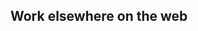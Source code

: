 <Section>

# Work elsewhere on the web

<Center>
  <FeatureCard
    link="https://www.khanacademy.org/math/multivariable-calculus/"
    image="images/extras/khan-academy.png"
    title="Khan Academy"
    text="Multivariable calculus videos and article on Khan Academy"
  />
  <FeatureCard
    link="https://ocw.mit.edu/courses/mathematics/18-s191-introduction-to-computational-thinking-fall-2020/index.htm"
    image="images/extras/mit.png"
    title="MIT 18.S191"
    text="Introduction to Computational Thinking with Julia"
  />
  <FeatureCard
    link="https://github.com/3b1b/manim"
    image="images/extras/manim.png"
    title="Manim"
    text="An open source library for programmatic animations"
  />
  <FeatureCard
    link="https://eater.net/quaternions"
    image="images/extras/quaternions.jpg"
    title="Quaternions"
    text="An experiment with a more immersive video experience."
  />
  <FeatureCard
    link="https://itempool.com/3b1b"
    image="images/extras/lockdown-math.jpg"
    title="Lockdown Math"
    text="Livestreamed math lectures with interactive questions to test your knowledge along the way"
  />
  <FeatureCard
    link="https://www.youtube.com/@BenBenandBlue/videos"
    image="images/extras/ben-ben-blue.jpg"
    title="Ben, Ben and Blue"
    text="Conversations with three friends about education and content creation."
  />
  <FeatureCard
    link="https://www.youtube.com/playlist?list=PLZHQObOWTQDMhxE4XbNHLlJ56E2TGBZ0_"
    image="images/extras/collaborations.jpg"
    title="YouTube Collaborations"
    text="Collaborations and cameos"
  />
  <FeatureCard
    link="https://www.ted.com/talks/grant_sanderson_what_makes_people_engage_with_math"
    image="images/extras/ted-talk.jpg"
    title="TEDx Talk"
    text="What Makes People Engage With Math"
  />
  <FeatureCard
    link="https://www.quantamagazine.org/authors/sandserson_grant/"
    image="images/extras/quanta.jpg"
    title="Quanta contributions"
    text=""
  />
</Center>

</Section>
